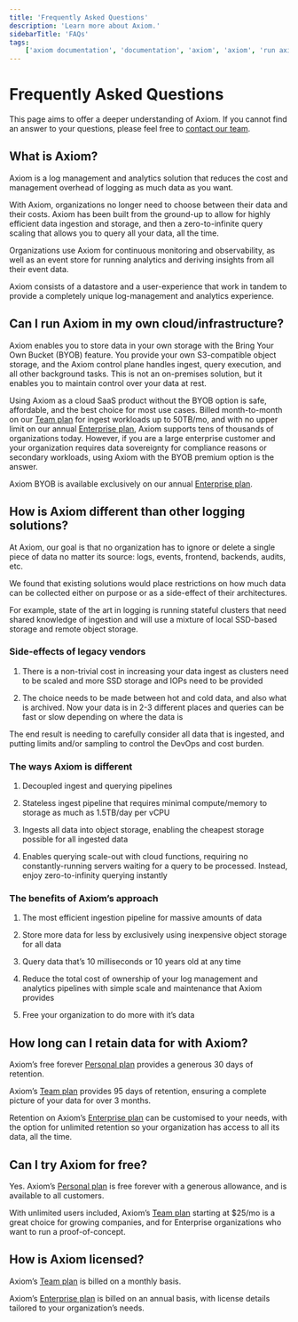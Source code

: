 ```yaml
---
title: 'Frequently Asked Questions'
description: 'Learn more about Axiom.'
sidebarTitle: 'FAQs'
tags:
    ['axiom documentation', 'documentation', 'axiom', 'axiom', 'run axiom', 'retain data', 'faq', 'frwquently asked questions']
---
```


# Frequently Asked Questions

This page aims to offer a deeper understanding of Axiom. If you cannot find an answer to your questions, please feel free to  [contact our team](mailto:support@axiom.co).

## What is Axiom?

Axiom is a log management and analytics solution that reduces the cost and management overhead of logging as much data as you want.

With Axiom, organizations no longer need to choose between their data and their costs. Axiom has been built from the ground-up to allow for highly efficient data ingestion and storage, and then a zero-to-infinite query scaling that allows you to query all your data, all the time.

Organizations use Axiom for continuous monitoring and observability, as well as an event store for running analytics and deriving insights from all their event data.

Axiom consists of a datastore and a user-experience that work in tandem to provide a completely unique log-management and analytics experience.

## Can I run Axiom in my own cloud/infrastructure?

Axiom enables you to store data in your own storage with the Bring Your Own Bucket (BYOB) feature. You provide your own S3-compatible object storage, and the Axiom control plane handles ingest, query execution, and all other background tasks. This is not an on-premises solution, but it enables you to maintain control over your data at rest.

Using Axiom as a cloud SaaS product without the BYOB option is safe, affordable, and the best choice for most use cases. Billed month-to-month on our [Team plan](https://axiom.co/pricing) for ingest workloads up to 50TB/mo, and with no upper limit on our annual [Enterprise plan](https://axiom.co/pricing), Axiom supports tens of thousands of organizations today. However, if you are a large enterprise customer and your organization requires data sovereignty for compliance reasons or secondary workloads, using Axiom with the BYOB premium option is the answer.

Axiom BYOB is available exclusively on our annual [Enterprise plan](https://axiom.co/pricing).

## How is Axiom different than other logging solutions?

At Axiom, our goal is that no organization has to ignore or delete a single piece of data no matter its source: logs, events, frontend, backends, audits, etc.

We found that existing solutions would place restrictions on how much data can be collected either on purpose or as a side-effect of their architectures.

For example, state of the art in logging is running stateful clusters that need shared knowledge of ingestion and will use a mixture of local SSD-based storage and remote object storage.

### Side-effects of legacy vendors

1. There is a non-trivial cost in increasing your data ingest as clusters need to be scaled and more SSD storage and IOPs need to be provided

2. The choice needs to be made between hot and cold data, and also what is archived. Now your data is in 2-3 different places and queries can be fast or slow depending on where the data is

The end result is needing to carefully consider all data that is ingested, and putting limits and/or sampling to control the DevOps and cost burden.

### The ways Axiom is different

1. Decoupled ingest and querying pipelines

2. Stateless ingest pipeline that requires minimal compute/memory to storage as much as 1.5TB/day per vCPU

3. Ingests all data into object storage, enabling the cheapest storage possible for all ingested data

4. Enables querying scale-out with cloud functions, requiring no constantly-running servers waiting for a query to be processed. Instead, enjoy zero-to-infinity querying instantly

### The benefits of Axiom’s approach

1. The most efficient ingestion pipeline for massive amounts of data

2. Store more data for less by exclusively using inexpensive object storage for all data

3. Query data that’s 10 milliseconds or 10 years old at any time

4. Reduce the total cost of ownership of your log management and analytics pipelines with simple scale and maintenance that Axiom provides

5. Free your organization to do more with it’s data

## How long can I retain data for with Axiom?

Axiom’s free forever [Personal plan](https://axiom.co/pricing) provides a generous 30 days of retention.

Axiom’s [Team plan](https://axiom.co/pricing) provides 95 days of retention, ensuring a complete picture of your data for over 3 months.

Retention on Axiom’s [Enterprise plan](https://axiom.co/pricing) can be customised to your needs, with the option for unlimited retention so your organization has access to all its data, all the time.

## Can I try Axiom for free?

Yes. Axiom’s [Personal plan](https://axiom.co/pricing) is free forever with a generous allowance, and is available to all customers.

With unlimited users included, Axiom’s [Team plan](https://axiom.co/pricing) starting at $25/mo is a great choice for growing companies, and for Enterprise organizations who want to run a proof-of-concept.

## How is Axiom licensed?

Axiom’s [Team plan](https://axiom.co/pricing) is billed on a monthly basis.

Axiom’s [Enterprise plan](https://axiom.co/pricing) is billed on an annual basis, with license details tailored to your organization’s needs.